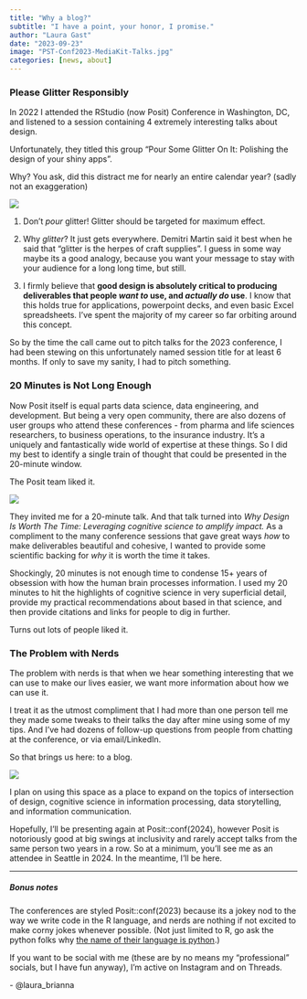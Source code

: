 ```yaml
---
title: "Why a blog?"
subtitle: "I have a point, your honor, I promise."
author: "Laura Gast"
date: "2023-09-23"
image: "PST-Conf2023-MediaKit-Talks.jpg"
categories: [news, about]
---
```


### Please Glitter Responsibly

::: grid
::: g-col-8
In 2022 I attended the RStudio (now Posit) Conference in Washington, DC, and listened to a session containing 4 extremely interesting talks about design.

Unfortunately, they titled this group "Pour Some Glitter On It: Polishing the design of your shiny apps".

Why? You ask, did this distract me for nearly an entire calendar year? (sadly not an exaggeration)
:::

::: g-col-4
![](glitter.gif){fig-align="left"}
:::
:::

1.  Don't *pour* glitter! Glitter should be targeted for maximum effect.

2.  Why *glitter*? It just gets everywhere. Demitri Martin said it best when he said that "glitter is the herpes of craft supplies". I guess in some way maybe its a good analogy, because you want your message to stay with your audience for a long long time, but still.

3.  I firmly believe that **good design is absolutely critical to producing deliverables that people *want to* use, and *actually do* use**. I know that this holds true for applications, powerpoint decks, and even basic Excel spreadsheets. I've spent the majority of my career so far orbiting around this concept.

So by the time the call came out to pitch talks for the 2023 conference, I had been stewing on this unfortunately named session title for at least 6 months. If only to save my sanity, I had to pitch something.\

### 20 Minutes is Not Long Enough

Now Posit itself is equal parts data science, data engineering, and development. But being a very open community, there are also dozens of user groups who attend these conferences - from pharma and life sciences researchers, to business operations, to the insurance industry. It's a uniquely and fantastically wide world of expertise at these things. So I did my best to identify a single train of thought that could be presented in the 20-minute window.

The Posit team liked it.

::: grid
::: g-col-4
![](PST-Conf2023-MediaKit-Talks.jpg){fig-align="center"}
:::

::: g-col-8
They invited me for a 20-minute talk. And that talk turned into *Why Design Is Worth The Time: Leveraging cognitive science to amplify impact.* As a compliment to the many conference sessions that gave great ways *how* to make deliverables beautiful and cohesive, I wanted to provide some scientific backing for *why* it is worth the time it takes.
:::
:::

Shockingly, 20 minutes is not enough time to condense 15+ years of obsession with how the human brain processes information. I used my 20 minutes to hit the highlights of cognitive science in very superficial detail, provide my practical recommendations about based in that science, and then provide citations and links for people to dig in further.

Turns out lots of people liked it.\

### The Problem with Nerds

The problem with nerds is that when we hear something interesting that we can use to make our lives easier, we want more information about how we can use it.

::: grid
::: g-col-7
I treat it as the utmost compliment that I had more than one person tell me they made some tweaks to their talks the day after mine using some of my tips. And I've had dozens of follow-up questions from people from chatting at the conference, or via email/LinkedIn.

So that brings us here: to a blog.
:::

::: g-col-5
![](herefortheparty.gif){fig-align="left"}
:::
:::

I plan on using this space as a place to expand on the topics of intersection of design, cognitive science in information processing, data storytelling, and information communication.

Hopefully, I'll be presenting again at Posit::conf(2024), however Posit is notoriously good at big swings at inclusivity and rarely accept talks from the same person two years in a row. So at a minimum, you'll see me as an attendee in Seattle in 2024. In the meantime, I'll be here.

------------------------------------------------------------------------

<h5>Bonus notes</h5>

The conferences are styled Posit::conf(2023) because its a jokey nod to the way we write code in the R language, and nerds are nothing if not excited to make corny jokes whenever possible. (Not just limited to R, go ask the python folks why [the name of their language is python](https://en.wikipedia.org/wiki/Python_(programming_language)#Design_philosophy_and_features "they just loved Monty Python (seriously)").)

If you want to be social with me (these are by no means my "professional" socials, but I have fun anyway), I'm active on Instagram and on Threads.

<i class="fa-brands fa-instagram"></i> <i class="fa-brands fa-threads"></i> - @laura_brianna
